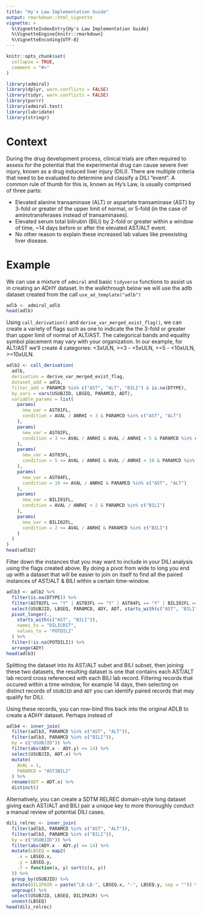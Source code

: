 ```yaml
---
title: "Hy's Law Implementation Guide"
output: rmarkdown::html_vignette
vignette: >
  %\VignetteIndexEntry{Hy's Law Implementation Guide}
  %\VignetteEngine{knitr::rmarkdown}
  %\VignetteEncoding{UTF-8}
---
```


```r
knitr::opts_chunk$set(
  collapse = TRUE,
  comment = "#>"
)

library(admiral)
library(dplyr, warn.conflicts = FALSE)
library(tidyr, warn.conflicts = FALSE)
library(purrr)
library(admiral.test)
library(lubridate)
library(stringr)
```

# Context
During the drug development process, clinical trials are often required to assess for the potential that the experimental drug can cause severe liver injury, known as a drug induced liver injury (DILI). There are multiple criteria that need to be evaluated to determine and classify a DILI "event". A common rule of thumb for this is, known as Hy's Law, is usually comprised of three parts:

- Elevated alanine transaminase (ALT) or aspartate transaminase (AST) by 3-fold or greater of the upper limit of normal, or 5-fold (in the case of aminotransferases instead of transaminases).
- Elevated serum total bilirubin (BILI) by 2-fold or greater within a window of time, ~14 days before or after the elevated AST/ALT event.
- No other reason to explain these increased lab values like preexisting liver disease.


# Example
We can use a mixture of `admiral` and basic `tidyverse` functions to assist us in creating an ADHY dataset. In the walkthrough below we will use the adlb dataset created from the call `use_ad_template("adlb")`

```r
adlb <- admiral_adlb
head(adlb)
```

Using `call_derivation()` and `derive_var_merged_exist_flag()`, we can create a variety of flags such as one to indicate the the 3-fold or greater than upper limit of normal of ALT/AST. The categorical bands and equality symbol placement may vary with your organization. In our example, for ALT/AST we'll create 4 categories: <3xULN, >=3 - <5xULN, >=5 - <10xULN, >=10xULN.

```r
adlb2 <- call_derivation(
  adlb,
  derivation = derive_var_merged_exist_flag,
  dataset_add = adlb,
  filter_add = PARAMCD %in% c("AST", "ALT", "BILI") & is.na(DTYPE),
  by_vars = vars(USUBJID, LBSEQ, PARAMCD, ADT),
  variable_params = list(
    params(
      new_var = AST01FL,
      condition = AVAL / ANRHI < 3 & PARAMCD %in% c("AST", "ALT")
    ),
    params(
      new_var = AST02FL,
      condition = 3 <= AVAL / ANRHI & AVAL / ANRHI < 5 & PARAMCD %in% c("AST", "ALT")
    ),
    params(
      new_var = AST03FL,
      condition = 5 <= AVAL / ANRHI & AVAL / ANRHI < 10 & PARAMCD %in% c("AST", "ALT")
    ),
    params(
      new_var = AST04FL,
      condition = 10 <= AVAL / ANRHI & PARAMCD %in% c("AST", "ALT")
    ),
    params(
      new_var = BILI01FL,
      condition = AVAL / ANRHI < 2 & PARAMCD %in% c("BILI")
    ),
    params(
      new_var = BILI02FL,
      condition = 2 <= AVAL / ANRHI & PARAMCD %in% c("BILI")
    )
  )
)
head(adlb2)
```

Filter down the instances that you may want to include in your DILI analysis using the flags created above. By doing a pivot from wide to long you end up with a dataset that will be easier to join on itself to find all the paired instances of AST/ALT & BILI within a certain time-window.

```r
adlb3 <- adlb2 %>%
  filter(is.na(DTYPE)) %>%
  filter(AST02FL == "Y" | AST03FL == "Y" | AST04FL == "Y" | BILI02FL == "Y") %>%
  select(USUBJID, LBSEQ, PARAMCD, ADY, ADT, starts_with(c("AST", "BILI"))) %>%
  pivot_longer(.,
    starts_with(c("AST", "BILI")),
    names_to = "DILICRIT",
    values_to = "POTDILI"
  ) %>%
  filter(!is.na(POTDILI)) %>%
  arrange(ADY)
head(adlb3)
```

Splitting the dataset into its AST/ALT subet and BILI subset, then joining these two datasets, the resulting dataset is one that contains each AST/ALT lab record cross referenced with each BILI lab record. Filtering records that occured within a time window, for example 14 days, then selecting on distinct records of `USUBJID` and `ADT` you can identify paired records that may qualify for DILI. 

Using these records, you can row-bind this back into the original ADLB to create a ADHY dataset. Perhaps instead of 
```r
adlb4 <- inner_join(
  filter(adlb3, PARAMCD %in% c("AST", "ALT")),
  filter(adlb3, PARAMCD %in% c("BILI")),
  by = c("USUBJID")) %>%
  filter(abs(ADY.x - ADY.y) <= 14) %>%
  select(USUBJID, ADT.x) %>%
  mutate(
    AVAL = 1,
    PARAMCD = "AST3BIL2"
  ) %>%
  rename(ADT = ADT.x) %>%
  distinct()
```

Alternatively, you can create a SDTM RELREC domain-style long dataset giving each AST/ALT and BILI pair a unique key to more thoroughly conduct a manual review of potential DILI cases.
```r
dili_relrec <- inner_join(
  filter(adlb3, PARAMCD %in% c("AST", "ALT")),
  filter(adlb3, PARAMCD %in% c("BILI")),
  by = c("USUBJID")) %>%
  filter(abs(ADY.x - ADY.y) <= 14) %>%
  mutate(LBSEQ = map2(
    .x = LBSEQ.x,
    .y = LBSEQ.y,
    .f = function(x, y) sort(c(x, y))
  )) %>%
  group_by(USUBJID) %>%
  mutate(DILIPAIR = paste("LB-LB-", LBSEQ.x, "-", LBSEQ.y, sep = "")) %>%
  ungroup() %>%
  select(USUBJID, LBSEQ, DILIPAIR) %>%
  unnest(LBSEQ)
head(dili_relrec)
```
